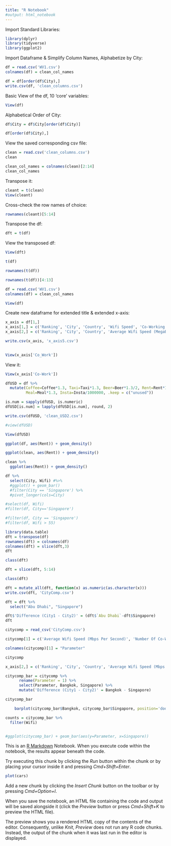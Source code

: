 ```yaml
---
title: "R Notebook"
#output: html_notebook
---
```


Import Standard Libraries:
```r
library(dplyr)
library(tidyverse)
library(ggplot2)
```

Import Dataframe & Simplify Column Names, Alphabetize by City:
```r
df = read.csv('WV1.csv')
colnames(df) = clean_col_names

df = df[order(df$City),]
write.csv(df, 'clean_columns.csv')

```

Basic View of the df, 10 'core' variables: 
```r
View(df)
```

Alphabetical Order of City:
```r
df$City = df$City[order(df$City)]
```

```r
df[order(df$City),]
```


View the saved corresponding csv file: 
```r
clean = read.csv('clean_columns.csv')
clean
```

```r
clean_col_names = colnames(clean)[2:14]
clean_col_names
```

Transpose it:
```r
cleant = t(clean)
View(cleant)
```

Cross-check the row names of choice: 
```r
rownames(cleant)[5:14]
```

Transpose the df:
```r
dft = t(df)
```

View the transposed df: 
```r
View(dft)
```

```r
t(df)
```

```r
rownames(t(df))
```

```r
rownames(t(df))[4:13]
```

```r
df = read.csv('WV1.csv')
colnames(df) = clean_col_names
```


```r
View(df)
```

Create new dataframe for extended title & extended x-axis:
```r

x_axis = df[1,]
x_axis[1,] = c('Ranking', 'City', 'Country', 'Wifi Speed', 'Co-Working Spaces', 'Coffee', 'Taxi', 'Beer', 'Studio Rentals', 'Meals At Local Restaurant', 'Sunshine Hours', 'Attractions On Tripadvisor', 'Instagramability')
x_axis[2,] = c('Ranking', 'City', 'Country', 'Average Wifi Speed (MegaBytes Per Second)', 'Number Of Co-Working Spaces', 'Average Price Per Cup (US$)', 'Average Fare Per Km (US$)', 'Average Price Per Glass (US$)', 'Average 1 BR Rental For 1 Month (US$)', 'Average Price Per Meal (US$)', 'Average Annual Hours', 'Number Of Attractions', 'Number Of Photos with # (in Millions)')

write.csv(x_axis, 'x_axis5.csv')
  
```

```r
View(x_axis['Co_Work'])
```



View it:
```r
View(x_axis['Co-Work'])
```

```r
dfUSD = df %>%
  mutate(Coffee=Coffee*1.3, Taxi=Taxi*1.3, Beer=Beer*1.3/2, Rent=Rent*1.3, 
         Meal=Meal*1.3, Insta=Insta/1000000, .keep = c("unused"))

is.num = sapply(dfUSD, is.numeric)
dfUSD[is.num] = lapply(dfUSD[is.num], round, 2)

write.csv(dfUSD, 'clean_USD2.csv')

#view(dfUSD)

```

```r
View(dfUSD)
```





```r
ggplot(df, aes(Rent)) + geom_density()
```
```r
ggplot(clean, aes(Rent)) + geom_density()
```

```r
clean %>%
  ggplot(aes(Rent)) + geom_density()
```



```r
df %>%
  select(City, Wifi) #%>%
  #ggplot() + geom_bar()
  #filter(City == 'Singapore') %>%
  #pivot_longer(cols=City)

#select(df, Wifi)
#filter(df, City=='Singapore')
```

```r
#filter(df, City == 'Singapore')
#filter(df, Wifi > 55)
```


```r
library(data.table)
dft = transpose(df)
rownames(dft) = colnames(df)
colnames(dft) = slice(dft,3)
dft
```

```r
class(dft)
```

```r
dft = slice(dft, 5:14)
```


```r
class(dft)
```

```r
dft = mutate_all(dft, function(x) as.numeric(as.character(x)))
write.csv(dft, 'CityComp.csv')

```


```r
dft = dft %>%
  select("Abu Dhabi", "Singapore") 

```

```r
dft$'Difference (City1 - City2)' = (dft$`Abu Dhabi`-dft$Singapore)
dft
```

```r
citycomp = read_csv('CityComp.csv')
```


```r
citycomp[1] = c('Average Wifi Speed (Mbps Per Second)', 'Number Of Co-Working Spaces', 'Coffee: Average Price Per Cup (US$)', 'Taxi: Average Fare Per Km (US$)', 'Beer: Average Price Per Glass (US$)', 'Average 1 BR Rental For 1 Month (US$)', 'Local Restaurant: Average Price Per Meal (US$)', 'Sunshine: Average Annual Hours', 'Tripadvisor: Number Of Attractions', 'Instagram: Number Of Photos with # (in Millions)')
```


```r
colnames(citycomp)[1] = "Parameter"
```


```r
citycomp
```


```r
x_axis[2,] = c('Ranking', 'City', 'Country', 'Average Wifi Speed (Mbps Per Second)', 'Number Of Co-Working Spaces', 'Average Price Per Cup (US$)', 'Average Fare Per Km (US$)', 'Average Price Per Glass (US$)', 'Average 1 BR Rental For 1 Month (US$)', 'Average Price Per Meal (US$)', 'Average Annual Hours', 'Number Of Attractions', 'Number Of Photos with # (in Millions)')
```


```r
citycomp_bar = citycomp %>%
      rename(Parameter = 1) %>%
      select(Parameter, Bangkok, Singapore) %>%
      mutate('Difference (City1 - City2)' = Bangkok - Singapore) 

citycomp_bar
```

```r
    barplot(citycomp_bar$Bangkok, citycomp_bar$Singapore, position='dodge')
```

```r

counts = citycomp_bar %>%
  filter(Wifi) 


#ggplot(citycomp_bar) + geom_bar(aes(y=Parameter, x=Singapore))
```






This is an [R Markdown](http://rmarkdown.rstudio.com) Notebook. When you execute code within the notebook, the results appear beneath the code. 

Try executing this chunk by clicking the *Run* button within the chunk or by placing your cursor inside it and pressing *Cmd+Shift+Enter*. 

```r
plot(cars)
```

Add a new chunk by clicking the *Insert Chunk* button on the toolbar or by pressing *Cmd+Option+I*.

When you save the notebook, an HTML file containing the code and output will be saved alongside it (click the *Preview* button or press *Cmd+Shift+K* to preview the HTML file). 

The preview shows you a rendered HTML copy of the contents of the editor. Consequently, unlike *Knit*, *Preview* does not run any R code chunks. Instead, the output of the chunk when it was last run in the editor is displayed.

